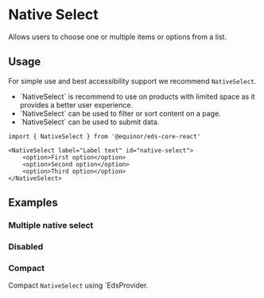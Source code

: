 
<Meta of={ComponentStories} />

# Native Select

Allows users to choose one or multiple items or options from a list.

<Links 
    ariaUrl="https://www.w3.org/TR/wai-aria-1.1/#select"
    figmaUrl="https://www.figma.com/file/0bGXR2sCwMVSDNyyzu5BXrO5/UI%E2%80%94User-Interface?node-id=17793%3A67"
    documentationUrl="https://eds.equinor.com/0b0c666ab/p/31ae8d-select/b/86826a"
    sourceUrl="https://github.com/equinor/design-system/blob/develop/packages/eds-core-react/src/components/Select/NativeSelect.tsx"
    npmUrl="https://www.npmjs.com/package/@equinor/eds-core-react"
/>

<Primary />
<Controls />

## Usage

For simple use and best accessibility support we recommend `NativeSelect`. 

<ul>
  <li>`NativeSelect` is recommend to use on products with limited space as it provides a better user experience.</li>
  <li>`NativeSelect` can be used to filter or sort content on a page.</li>
  <li>`NativeSelect` can be used to submit data.</li>
</ul>

```tsx
import { NativeSelect } from '@equinor/eds-core-react'

<NativeSelect label="Label text" id="native-select">
    <option>First option</option>
    <option>Second option</option>
    <option>Third option</option>
</NativeSelect>
```

## Examples

### Multiple native select

<Canvas of={ComponentStories.Multiple} />

### Disabled

<Canvas of={ComponentStories.Disabled} />

### Compact

Compact `NativeSelect` using `EdsProvider.

<Canvas of={ComponentStories.Compact} />
